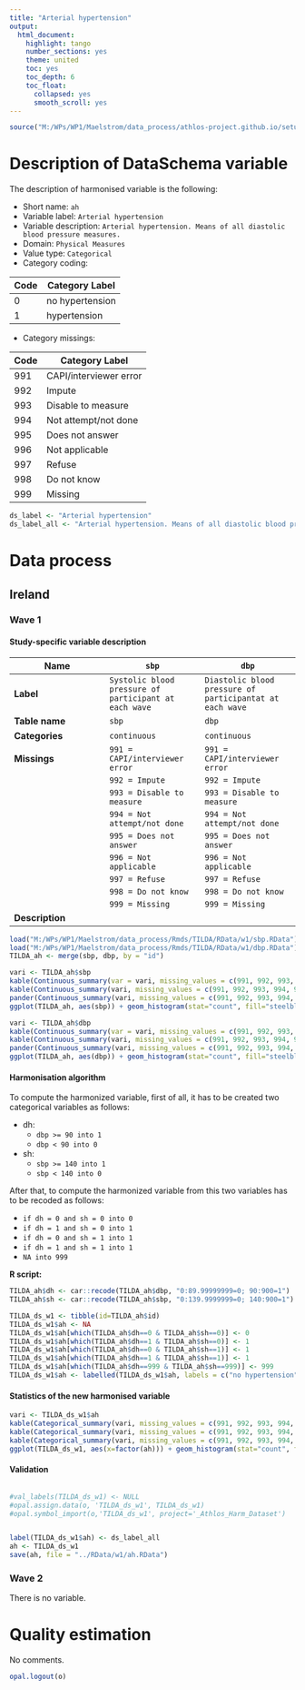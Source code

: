 ```yaml
---
title: "Arterial hypertension"
output:
  html_document:
    highlight: tango
    number_sections: yes
    theme: united
    toc: yes
    toc_depth: 6
    toc_float:
      collapsed: yes
      smooth_scroll: yes
---
```



```r
source("M:/WPs/WP1/Maelstrom/data_process/athlos-project.github.io/setup_iago.r")
```

# Description of DataSchema variable

The description of harmonised variable is the following:

* Short name: `ah`
* Variable label: `Arterial hypertension`
* Variable description: `Arterial hypertension. Means of all diastolic blood pressure measures.`
* Domain: `Physical Measures`
* Value type: `Categorical`
* Category coding:

**Code** | **Category Label**
-------- | ------------------
0        | no hypertension
1        | hypertension

* Category missings: 

**Code** | **Category Label**
----| ------------------
991 | CAPI/interviewer error
992 | Impute
993 | Disable to measure
994 | Not attempt/not done 
995 | Does not answer
996 | Not applicable
997 | Refuse
998 | Do not know
999 | Missing

```r
ds_label <- "Arterial hypertension"
ds_label_all <- "Arterial hypertension. Means of all diastolic blood pressure measures."
```

# Data process

## Ireland

### Wave 1 

#### Study-specific variable description


| **Name** | `sbp`|`dbp`|
|-|-|-|
| **Label** | `Systolic blood pressure of participant at each wave` |`Diastolic blood pressure of participantat at each wave` |
| **Table name** | `sbp` |`dbp` |
| **Categories** | `continuous` |`continuous` |
| **Missings** |`991 = CAPI/interviewer error` | `991 = CAPI/interviewer error` |
| | `992 = Impute` | `992 = Impute` |
| | `993 = Disable to measure` | `993 = Disable to measure` | 
| | `994 = Not attempt/not done` | `994 = Not attempt/not done` |
| | `995 = Does not answer` | `995 = Does not answer` |
| | `996 = Not applicable`| `996 = Not applicable`| 
| | `997 = Refuse` | `997 = Refuse` |
| | `998 = Do not know` | `998 = Do not know` |
| | `999 = Missing`| `999 = Missing`|
| **Description** |  |  |

```r
load("M:/WPs/WP1/Maelstrom/data_process/Rmds/TILDA/RData/w1/sbp.RData")
load("M:/WPs/WP1/Maelstrom/data_process/Rmds/TILDA/RData/w1/dbp.RData")
TILDA_ah <- merge(sbp, dbp, by = "id")
```

```r
vari <- TILDA_ah$sbp
kable(Continuous_summary(var = vari, missing_values = c(991, 992, 993, 994, 995, 996, 997, 998, 999))[3])
kable(Continuous_summary(vari, missing_values = c(991, 992, 993, 994, 995, 996, 997, 998, 999))[2], caption = "Values")
pander(Continuous_summary(vari, missing_values = c(991, 992, 993, 994, 995, 996, 997, 998, 999))$summary, caption = "Summary")
ggplot(TILDA_ah, aes(sbp)) + geom_histogram(stat="count", fill="steelblue") + xlab("Diastolic Blood Pressure") + ylab("Frequency") + xlim(75,230)

vari <- TILDA_ah$dbp
kable(Continuous_summary(var = vari, missing_values = c(991, 992, 993, 994, 995, 996, 997, 998, 999))[3])
kable(Continuous_summary(vari, missing_values = c(991, 992, 993, 994, 995, 996, 997, 998, 999))[2], caption = "Values")
pander(Continuous_summary(vari, missing_values = c(991, 992, 993, 994, 995, 996, 997, 998, 999))$summary, caption = "Summary")
ggplot(TILDA_ah, aes(dbp)) + geom_histogram(stat="count", fill="steelblue") + xlab("Siastolic Blood Pressure") + ylab("Frequency") + xlim(40,140)
```


#### Harmonisation algorithm
To compute the harmonized variable, first of all, it has to be created two categorical variables as follows:

* dh:
  + `dbp >= 90 into 1`
  + `dbp < 90 into 0`

* sh:
  + `sbp >= 140 into 1`
  + `sbp < 140 into 0`

After that, to compute the harmonized variable from this two variables has to be recoded as follows:

* `if dh = 0 and sh = 0 into 0`
* `if dh = 1 and sh = 0 into 1`
* `if dh = 0 and sh = 1 into 1`
* `if dh = 1 and sh = 1 into 1`
* `NA into 999`

**R script:**

```r
TILDA_ah$dh <- car::recode(TILDA_ah$dbp, "0:89.99999999=0; 90:900=1")
TILDA_ah$sh <- car::recode(TILDA_ah$sbp, "0:139.9999999=0; 140:900=1")

TILDA_ds_w1 <- tibble(id=TILDA_ah$id)
TILDA_ds_w1$ah <- NA
TILDA_ds_w1$ah[which(TILDA_ah$dh==0 & TILDA_ah$sh==0)] <- 0
TILDA_ds_w1$ah[which(TILDA_ah$dh==1 & TILDA_ah$sh==0)] <- 1
TILDA_ds_w1$ah[which(TILDA_ah$dh==0 & TILDA_ah$sh==1)] <- 1
TILDA_ds_w1$ah[which(TILDA_ah$dh==1 & TILDA_ah$sh==1)] <- 1
TILDA_ds_w1$ah[which(TILDA_ah$dh==999 & TILDA_ah$sh==999)] <- 999
TILDA_ds_w1$ah <- labelled(TILDA_ds_w1$ah, labels = c("no hypertension"=0, "hypertension"=1, "Missing"=999, "Do not know"=998, "Refuse"=997, "Not applicable"=996, "Does not answer"=995,  "Not attempt not done"=994, "Disable to measure"=993, "Impute"=992, "CAPI interviewer error"=991))
```

#### Statistics of the new harmonised variable
```r
vari <- TILDA_ds_w1$ah
kable(Categorical_summary(vari, missing_values = c(991, 992, 993, 994, 995, 996, 997, 998, 999))[3], caption = ds_label)
kable(Categorical_summary(vari, missing_values = c(991, 992, 993, 994, 995, 996, 997, 998, 999))[1], caption = "Category")
kable(Categorical_summary(vari, missing_values = c(991, 992, 993, 994, 995, 996, 997, 998, 999))[2], caption = "Type of missing")
ggplot(TILDA_ds_w1, aes(x=factor(ah))) + geom_histogram(stat="count", fill="steelblue") + xlab(ds_label) + ylab("Frequency") 
```

#### Validation
```r
```

```r
#val_labels(TILDA_ds_w1) <- NULL
#opal.assign.data(o, 'TILDA_ds_w1', TILDA_ds_w1)
#opal.symbol_import(o,'TILDA_ds_w1', project='_Athlos_Harm_Dataset')


label(TILDA_ds_w1$ah) <- ds_label_all
ah <- TILDA_ds_w1
save(ah, file = "../RData/w1/ah.RData")
```







### Wave 2 

There is no variable. 

# Quality estimation

No comments.



```r
opal.logout(o)
```
